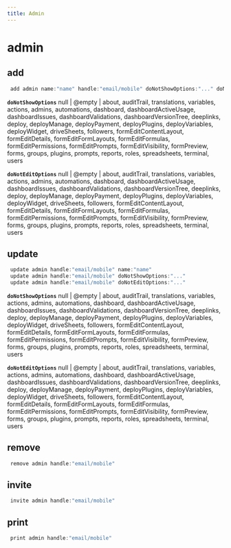 ```yaml
---
title: Admin
---
```


# admin

## add

```js filename="Terminal" copy
 add admin name:"name" handle:"email/mobile" doNotShowOptions:"..." doNotEditOptions:"..."
```

**`doNotShowOptions`**
null | @empty | about, auditTrail, translations, variables, actions, admins, automations, dashboard, dashboardActiveUsage, dashboardIssues, dashboardValidations, dashboardVersionTree, deeplinks, deploy, deployManage, deployPayment, deployPlugins, deployVariables, deployWidget, driveSheets, followers, formEditContentLayout, formEditDetails, formEditFormLayouts, formEditFormulas, formEditPermissions, formEditPrompts, formEditVisibility, formPreview, forms, groups, plugins, prompts, reports, roles, spreadsheets, terminal, users

**`doNotEditOptions`**
null | @empty | about, auditTrail, translations, variables, actions, admins, automations, dashboard, dashboardActiveUsage, dashboardIssues, dashboardValidations, dashboardVersionTree, deeplinks, deploy, deployManage, deployPayment, deployPlugins, deployVariables, deployWidget, driveSheets, followers, formEditContentLayout, formEditDetails, formEditFormLayouts, formEditFormulas, formEditPermissions, formEditPrompts, formEditVisibility, formPreview, forms, groups, plugins, prompts, reports, roles, spreadsheets, terminal, users


## update

```js filename="Terminal" copy
 update admin handle:"email/mobile" name:"name"
 update admin handle:"email/mobile" doNotShowOptions:"..."
 update admin handle:"email/mobile" doNotEditOptions:"..."
```

**`doNotShowOptions`**
null | @empty | about, auditTrail, translations, variables, actions, admins, automations, dashboard, dashboardActiveUsage, dashboardIssues, dashboardValidations, dashboardVersionTree, deeplinks, deploy, deployManage, deployPayment, deployPlugins, deployVariables, deployWidget, driveSheets, followers, formEditContentLayout, formEditDetails, formEditFormLayouts, formEditFormulas, formEditPermissions, formEditPrompts, formEditVisibility, formPreview, forms, groups, plugins, prompts, reports, roles, spreadsheets, terminal, users

**`doNotEditOptions`**
null | @empty | about, auditTrail, translations, variables, actions, admins, automations, dashboard, dashboardActiveUsage, dashboardIssues, dashboardValidations, dashboardVersionTree, deeplinks, deploy, deployManage, deployPayment, deployPlugins, deployVariables, deployWidget, driveSheets, followers, formEditContentLayout, formEditDetails, formEditFormLayouts, formEditFormulas, formEditPermissions, formEditPrompts, formEditVisibility, formPreview, forms, groups, plugins, prompts, reports, roles, spreadsheets, terminal, users


## remove

```js filename="Terminal" copy
 remove admin handle:"email/mobile"
```


## invite

```js filename="Terminal" copy
 invite admin handle:"email/mobile"
```


## print

```js filename="Terminal" copy
 print admin handle:"email/mobile"
```


